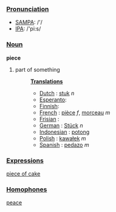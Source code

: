===[[Pronunciation]]===
*[[w:SAMPA|SAMPA]]: /'/
*[[w:IPA|IPA]]: /'pi:s/

===[[Noun]]===
'''piece'''

# part of something
#:
#:'''[[Translation]]s'''
#:*[[Dutch]] : [[stuk]] ''n''
#:*[[Esperanto]]: [[]]
#:*[[Finnish]]: [[]]
#:*[[French]] : [[pièce]] ''f'', [[morceau]] ''m''
#:*[[Frisian]] : [[]]
#:*[[German]] : [[Stück]] ''n''
#:*[[Indonesian]] : [[potong]]
#:*[[Polish]] : [[kawałek]] ''m''
#:*[[Spanish]] : [[pedazo]] ''m''

===[[Expression]]s===
[[piece of cake]]

===[[Homophone]]s===
[[peace]]
